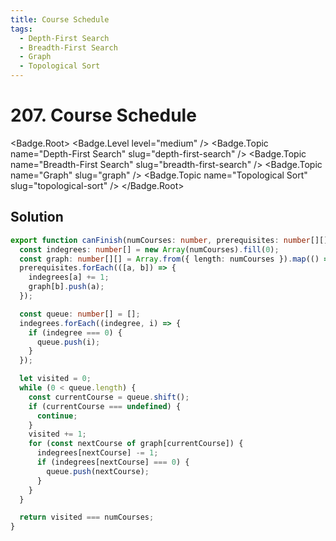 ```yaml
---
title: Course Schedule
tags:
  - Depth-First Search
  - Breadth-First Search
  - Graph
  - Topological Sort
---
```


# 207. Course Schedule

<Badge.Root>
  <Badge.Level level="medium" />
  <Badge.Topic name="Depth-First Search" slug="depth-first-search" />
  <Badge.Topic name="Breadth-First Search" slug="breadth-first-search" />
  <Badge.Topic name="Graph" slug="graph" />
  <Badge.Topic name="Topological Sort" slug="topological-sort" />
</Badge.Root>

## Solution

```typescript filename="solution.ts" copy
export function canFinish(numCourses: number, prerequisites: number[][]): boolean {
  const indegrees: number[] = new Array(numCourses).fill(0);
  const graph: number[][] = Array.from({ length: numCourses }).map(() => []);
  prerequisites.forEach(([a, b]) => {
    indegrees[a] += 1;
    graph[b].push(a);
  });

  const queue: number[] = [];
  indegrees.forEach((indegree, i) => {
    if (indegree === 0) {
      queue.push(i);
    }
  });

  let visited = 0;
  while (0 < queue.length) {
    const currentCourse = queue.shift();
    if (currentCourse === undefined) {
      continue;
    }
    visited += 1;
    for (const nextCourse of graph[currentCourse]) {
      indegrees[nextCourse] -= 1;
      if (indegrees[nextCourse] === 0) {
        queue.push(nextCourse);
      }
    }
  }

  return visited === numCourses;
}
```

<ProblemLink
  codingSite="leetcode"
  href="https://leetcode.com/problems/course-schedule"
  title="Course Schedule"
/>
